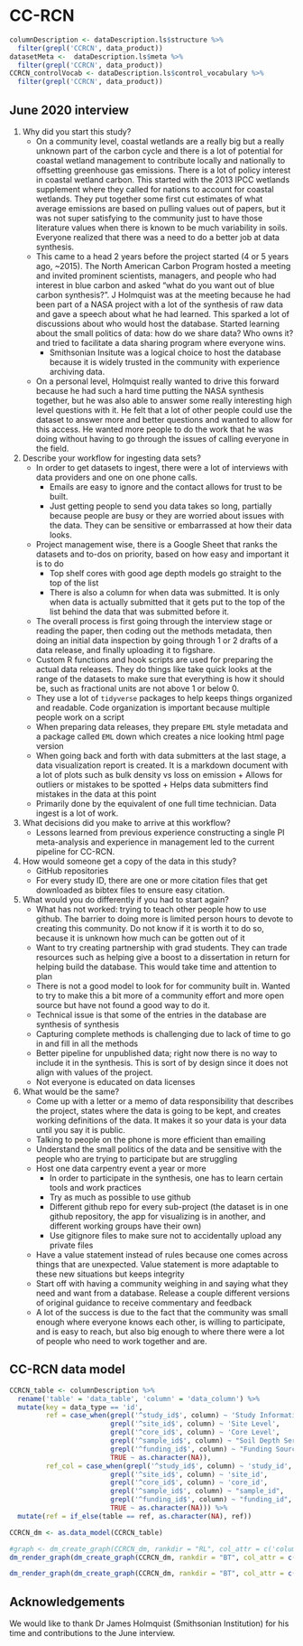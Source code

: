 
# CC-RCN

```r

columnDescription <- dataDescription.ls$structure %>%
  filter(grepl('CCRCN', data_product))
datasetMeta <-  dataDescription.ls$meta %>%
  filter(grepl('CCRCN', data_product))
CCRCN_controlVocab <- dataDescription.ls$control_vocabulary %>%
  filter(grepl('CCRCN', data_product))

```

## June 2020 interview

1) Why did you start this study?
    - On a community level, coastal wetlands are a really big but a really unknown part of the carbon cycle and there is a lot of potential for coastal wetland management to contribute locally and nationally to offsetting greenhouse gas emissions. There is a lot of policy interest in coastal wetland carbon. This started with the 2013 IPCC wetlands supplement where they called for nations to account for coastal wetlands. They put together some first cut estimates of what average emissions are based on pulling values out of papers, but it was not super satisfying to the community just to have those literature values when there is known to be much variability in soils. Everyone realized that there was a need to do a better job at data synthesis.
    - This came to a head 2 years before the project started (4 or 5 years ago, ~2015). The North American Carbon Program hosted a meeting and invited prominent scientists, managers, and people who had interest in blue carbon and asked “what do you want out of blue carbon synthesis?”. J Holmquist was at the meeting because he had been part of a NASA project with a lot of the synthesis of raw data and gave a speech about what he had learned. This sparked a lot of discussions about who would host the database. Started learning about the small politics of data: how do we share data? Who owns it? and tried to facilitate a data sharing program where everyone wins.
        + Smithsonian Insitute was a logical choice to host the database because it is widely trusted in the community with experience archiving data.
    - On a personal level, Holmquist really wanted to drive this forward because he had such a hard time putting the NASA synthesis together, but he was also able to answer some really interesting high level questions with it. He felt that a lot of other people could use the dataset to answer more and better questions and wanted to allow for this access. He wanted more people to do the work that he was doing without having to go through the issues of calling everyone in the field.
2) Describe your workflow for ingesting data sets?
    - In order to get datasets to ingest, there were a lot of interviews with data providers and one on one phone calls.
        + Emails are easy to ignore and the contact allows for trust to be built.
        + Just getting people to send you data takes so long, partially because people are busy or they are worried about issues with the data. They can be sensitive or embarrassed at how their data looks.
    - Project management wise, there is a Google Sheet that ranks the datasets and to-dos on priority, based on how easy and important it is to do
        + Top shelf cores with good age depth models go straight to the top of the list
        + There is also a column for when data was submitted. It is only when data is actually submitted that it gets put to the top of the list behind the data that was submitted before it.
    - The overall process is first going through the interview stage or reading the paper, then coding out the methods metadata, then doing an initial data inspection by going through 1 or 2 drafts of a data release, and finally uploading it to figshare.
    - Custom R functions and hook scripts are used for preparing the actual data releases. They do things like take quick looks at the range of the datasets to make sure that everything is how it should be, such as fractional units are not above 1 or below 0.
    - They use a lot of `tidyverse` packages to help keeps things organized and readable. Code organization is important because multiple people work on a script
    - When preparing data releases, they prepare `EML` style metadata and a package called `EML` down which creates a nice looking html page version
    - When going back and forth with data submitters at the last stage, a data visualization report is created. It is a markdown document with a lot of plots such as bulk density vs loss on emission
          + Allows for outliers or mistakes to be spotted
          + Helps data submitters find mistakes in the data at this point
   - Primarily done by the equivalent of one full time technician. Data ingest is a lot of work.
3) What decisions did you make to arrive at this workflow?
    - Lessons learned from previous experience constructing a single PI meta-analysis and experience in management led to the current pipeline for CC-RCN.
4) How would someone get a copy of the data in this study?
    - GitHub repositories
    - For every study ID, there are one or more citation files that get downloaded as bibtex files to ensure easy citation.
5) What would you do differently if you had to start again?
    + What has not worked: trying to teach other people how to use github. The barrier to doing more is limited person hours to devote to creating this community. Do not know if it is worth it to do so, because it is unknown how much can be gotten out of it
    + Want to try creating partnership with grad students. They can trade resources such as helping give a boost to a dissertation in return for helping build the database. This would take time and attention to plan
    + There is not a good model to look for for community built in. Wanted to try to make this a bit more of a community effort and more open source but have not found a good way to do it.
    + Technical issue is that some of the entries in the database are synthesis of synthesis
    + Capturing complete methods is challenging due to lack of time to go in and fill in all the methods
    + Better pipeline for unpublished data; right now there is no way to include it in the synthesis. This is sort of by design since it does not align with values of the project.
    + Not everyone is educated on data licenses
6) What would be the same?
    - Come up with a letter or a memo of data responsibility that describes the project, states where the data is going to be kept, and creates working definitions of the data. It makes it so your data is your data until you say it is public. 
    - Talking to people on the phone is more efficient than emailing 
    - Understand the small politics of the data and be sensitive with the people who are trying to participate but are struggling 
    - Host one data carpentry event a year or more
        + In order to participate in the synthesis, one has to learn certain tools and work practices
        + Try as much as possible to use github 
        + Different github repo for every sub-project (the dataset is in one github repository, the app for visualizing is in another, and different working groups have their own)
        + Use gitignore files to make sure not to accidentally upload any private files
    - Have a value statement instead of rules because one comes across things that are unexpected. Value statement is more adaptable to these new situations but keeps integrity
    - Start off with having a community weighing in and saying what they need and want from a database. Release a couple different versions of original guidance to receive commentary and feedback
    - A lot of the success is due to the fact that the community was small enough where everyone knows each other, is willing to participate, and is easy to reach, but also big enough to where there were a lot of people who need to work together and are.

## CC-RCN data model

```r

CCRCN_table <- columnDescription %>%
  rename('table' = 'data_table', 'column' = 'data_column') %>%
  mutate(key = data_type == 'id',
         ref = case_when(grepl('^study_id$', column) ~ 'Study Information',
                         grepl('^site_id$', column) ~ 'Site Level',
                         grepl('^core_id$', column) ~ 'Core Level',
                         grepl('^sample_id$', column) ~ "Soil Depth Series",
                         grepl('^funding_id$', column) ~ "Funding Sources",
                         TRUE ~ as.character(NA)),
         ref_col = case_when(grepl('^study_id$', column) ~ 'study_id',
                         grepl('^site_id$', column) ~ 'site_id',
                         grepl('^core_id$', column) ~ 'core_id',
                         grepl('^sample_id$', column) ~ "sample_id",
                         grepl('^funding_id$', column) ~ "funding_id",
                         TRUE ~ as.character(NA))) %>%
  mutate(ref = if_else(table == ref, as.character(NA), ref))

CCRCN_dm <- as.data_model(CCRCN_table)

#graph <- dm_create_graph(CCRCN_dm, rankdir = "RL", col_attr = c('column'), view_type = 'keys_only')
dm_render_graph(dm_create_graph(CCRCN_dm, rankdir = "BT", col_attr = c('column'), view_type = 'keys_only', graph_name='CC-RCN data model'))

dm_render_graph(dm_create_graph(CCRCN_dm, rankdir = "BT", col_attr = c('column'), view_type = 'all', graph_name='CC-RCN data model'))
```

## Acknowledgements


We would like to thank Dr James Holmquist (Smithsonian Institution) for his time and contributions to the June interview.
